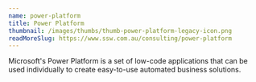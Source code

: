 ```yaml
---
name: power-platform
title: Power Platform
thumbnail: /images/thumbs/thumb-power-platform-legacy-icon.png
readMoreSlug: https://www.ssw.com.au/consulting/power-platform
---
```


Microsoft's Power Platform is a set of low-code applications that can be used individually to create easy-to-use automated business solutions.
